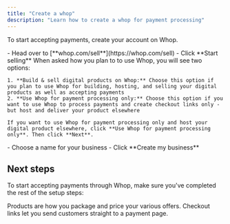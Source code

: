 ```yaml
---
title: "Create a whop"
description: "Learn how to create a whop for payment processing"
---
```


To start accepting payments, create your account on Whop.

<Steps>
  <Step title="Go to whop.com/sell" titleSize="h3">
    - Head over to [**whop.com/sell**](https://whop.com/sell)
    - Click **Start selling**
  </Step>
  <Step title="Choose how you plan to use Whop" titleSize="h3">
    When asked how you plan to to use Whop, you will see two options:

    1. **Build & sell digital products on Whop:** Choose this option if you plan to use Whop for building, hosting, and selling your digital products as well as accepting payments
    2. **Use Whop for payment processing only:** Choose this option if you want to use Whop to process payments and create checkout links only - but host and deliver your product elsewhere

    If you want to use Whop for payment processing only and host your digital product elsewhere, click **Use Whop for payment processing only**. Then click **Next**.
  </Step>
  <Step title="Name your business" titleSize="h3">
    - Choose a name for your business
    - Click **Create my business**
  </Step>
</Steps>

## Next steps

To start accepting payments through Whop, make sure you've completed the rest of the setup steps:

<CardGroup cols={2}>
  <Card title="Create a product" icon="tag" href="/payments/create-a-product">
    Products are how you package and price your various offers.
  </Card>
  <Card title="Copy checkout link" icon="link" href="/payments/create-checkout-link">
    Checkout links let you send customers straight to a payment page.
  </Card>
</CardGroup>
